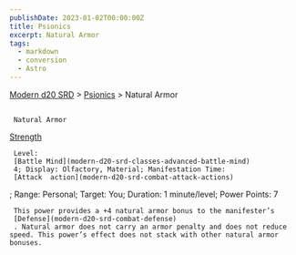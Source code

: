 ```yaml
---
publishDate: 2023-01-02T00:00:00Z
title: Psionics
excerpt: Natural Armor
tags:
  - markdown
  - conversion
  - Astro
---
```


[Modern d20 SRD](/#modernD20) > [Psionics](modern-d20-srd-psionics-index) > Natural Armor

##

     Natural Armor

[Strength](modern-d20-srd-basics-ability-scores)

     Level:
     [Battle Mind](modern-d20-srd-classes-advanced-battle-mind)
     4; Display: Olfactory, Material; Manifestation Time:
     [Attack  action](modern-d20-srd-combat-attack-actions)
; Range: Personal; Target: You; Duration: 1 minute/level; Power Points: 7

     This power provides a +4 natural armor bonus to the manifester’s
     [Defense](modern-d20-srd-combat-defense)
     . Natural armor does not carry an armor penalty and does not reduce speed. This power’s effect does not stack with other natural armor bonuses.
